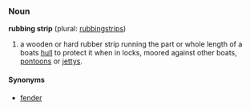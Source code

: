 ===Noun===
'''rubbing strip''' (plural: [[rubbingstrips]])

# {{nautical}} a wooden or hard rubber strip running the part or whole length of a boats [[hull]] to protect it when in locks, moored against other boats, [[pontoon]]s or [[jetty]]s.
==== Synonyms ====
*[[fender]]